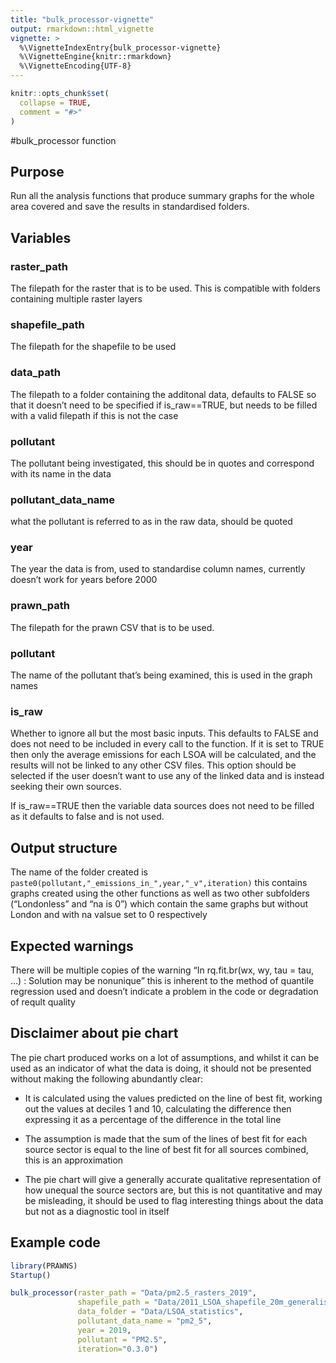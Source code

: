 ```yaml
---
title: "bulk_processor-vignette"
output: rmarkdown::html_vignette
vignette: >
  %\VignetteIndexEntry{bulk_processor-vignette}
  %\VignetteEngine{knitr::rmarkdown}
  %\VignetteEncoding{UTF-8}
---
```


```r
knitr::opts_chunk$set(
  collapse = TRUE,
  comment = "#>"
)
```

#bulk_processor function

## Purpose

Run all the analysis functions that produce summary graphs for the whole area
covered and save the results in standardised folders.

## Variables

### raster_path 
The filepath for the raster that is to be used. This is compatible with folders containing multiple raster layers

### shapefile_path 
The filepath for the shapefile to be used

### data_path 
The filepath to a folder containing the additonal data, defaults to FALSE so that it doesn't need to be specified if is_raw==TRUE, but needs to be filled with a valid filepath if this is not the case

### pollutant 
The pollutant being investigated, this should be in quotes and correspond with its name in the data

### pollutant_data_name
what the pollutant is referred to as in the raw data, should be quoted

### year
The year the data is from, used to standardise column names, currently doesn't work for years before 2000

### prawn_path 
The filepath for the prawn CSV that is to be used.

### pollutant 
The name of the pollutant that's being examined, this is used in the graph names

### is_raw
Whether to ignore all but the most basic inputs. This defaults to FALSE and does not need to be included in every call to the function. If it is set to TRUE then only the average emissions for each LSOA will be calculated, and the results will not be linked to any other CSV files. This option should be selected if the user doesn't want to use any of the linked data and is instead seeking their own sources.

If is_raw==TRUE then the variable data sources does not need to be filled as it defaults to false and is not used.

## Output structure
The name of the folder created is `paste0(pollutant,"_emissions_in_",year,"_v",iteration)` this contains graphs created using the other functions as well as two other subfolders ("Londonless" and "na is 0") which contain the same graphs but without London and with na valsue set to 0 respectively

## Expected warnings
There will be multiple copies of the warning "In rq.fit.br(wx, wy, tau = tau, ...) : Solution may be nonunique" this is inherent to the method of quantile regression used and doesn't indicate a problem in the code or degradation of reqult quality

## Disclaimer about pie chart
The pie chart produced works on a lot of assumptions, and whilst it can be used as an indicator of what the data is doing, it should not be presented without making the following abundantly clear:

* It is calculated using the values predicted on the line of best fit, working out the values at deciles 1 and 10, calculating the difference then expressing it as a percentage of the difference in the total line

* The assumption is made that the sum of the lines of best fit for each source sector is equal to the line of best fit for all sources combined, this is an approximation

* The pie chart will give a generally accurate qualitative representation of how unequal the source sectors are, but this is not quantitative and may be misleading, it should be used to flag interesting things about the data but not as a diagnostic tool in itself


## Example code
```r
library(PRAWNS)
Startup()
```

``` r
bulk_processor(raster_path = "Data/pm2.5_rasters_2019",
               shapefile_path = "Data/2011_LSOA_shapefile_20m_generalised",
               data_folder = "Data/LSOA_statistics",
               pollutant_data_name = "pm2_5",
               year = 2019,
               pollutant = "PM2.5",
               iteration="0.3.0")
```
